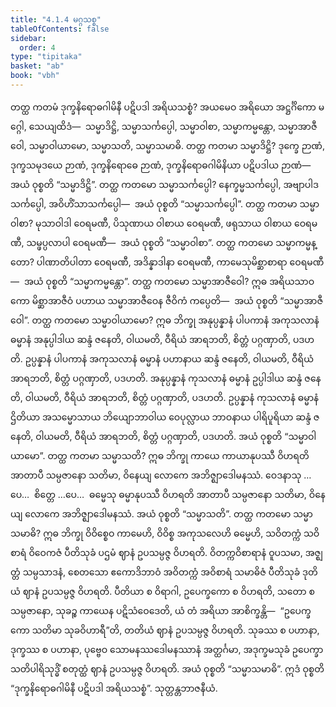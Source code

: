 ```yaml
---
title: "4.1.4 မဂ္ဂသစ္စ"
tableOfContents: false
sidebar:
  order: 4
type: "tipitaka"
basket: "ab"
book: "vbh"
---
```



<DynamicBreadcrumb />

<Division number="205" book="vbh">

<Paragraph number="756" book="vbh">
တတ္ထ ကတမံ ဒုက္ခနိရောဓဂါမိနီ ပဋိပဒါ အရိယသစ္စံ? အယမေဝ အရိယော အဋ္ဌင်္ဂိကော မဂ္ဂေါ, သေယျထိဒံ—  သမ္မာဒိဋ္ဌိ, သမ္မာသင်္ကပ္ပေါ, သမ္မာဝါစာ, သမ္မာကမ္မန္တော, သမ္မာအာဇီဝေါ, သမ္မာဝါယာမော, သမ္မာသတိ, သမ္မာသမာဓိ.
</Paragraph>

<Paragraph number="757" book="vbh">
တတ္ထ ကတမာ သမ္မာဒိဋ္ဌိ? ဒုက္ခေ ဉာဏံ, ဒုက္ခသမုဒယေ ဉာဏံ, ဒုက္ခနိရောဓေ ဉာဏံ, ဒုက္ခနိရောဓဂါမိနိယာ ပဋိပဒါယ ဉာဏံ—  အယံ ဝုစ္စတိ “သမ္မာဒိဋ္ဌိ”.
</Paragraph>

<Paragraph number="758" book="vbh">
တတ္ထ ကတမော သမ္မာသင်္ကပ္ပေါ? နေက္ခမ္မသင်္ကပ္ပေါ, အဗျာပါဒသင်္ကပ္ပေါ, အဝိဟိံသာသင်္ကပ္ပေါ—  အယံ ဝုစ္စတိ “သမ္မာသင်္ကပ္ပေါ”.
</Paragraph>

<Paragraph number="759" book="vbh">
တတ္ထ ကတမာ သမ္မာဝါစာ? မုသာဝါဒါ ဝေရမဏီ, ပိသုဏာယ ဝါစာယ ဝေရမဏီ, ဖရုသာယ ဝါစာယ ဝေရမဏီ, သမ္ဖပ္ပလာပါ ဝေရမဏီ—  အယံ ဝုစ္စတိ “သမ္မာဝါစာ”.
</Paragraph>

<Paragraph number="760" book="vbh">
တတ္ထ ကတမော သမ္မာကမ္မန္တော? ပါဏာတိပါတာ ဝေရမဏီ, အဒိန္နာဒါနာ ဝေရမဏီ, ကာမေသုမိစ္ဆာစာရာ ဝေရမဏီ—  အယံ ဝုစ္စတိ “သမ္မာကမ္မန္တော”.
</Paragraph>

<Paragraph number="761" book="vbh">
တတ္ထ ကတမော သမ္မာအာဇီဝေါ? ဣဓ အရိယသာဝကော မိစ္ဆာအာဇီဝံ ပဟာယ သမ္မာအာဇီဝေန ဇီဝိကံ ကပ္ပေတိ—  အယံ ဝုစ္စတိ “သမ္မာအာဇီဝေါ”.
</Paragraph>

<Paragraph number="762" book="vbh">
တတ္ထ ကတမော သမ္မာဝါယာမော? ဣဓ ဘိက္ခု အနုပ္ပန္နာနံ ပါပကာနံ အကုသလာနံ ဓမ္မာနံ အနုပ္ပါဒါယ ဆန္ဒံ ဇနေတိ, ဝါယမတိ, ဝီရိယံ အာရဘတိ, စိတ္တံ ပဂ္ဂဏှာတိ, ပဒဟတိ. ဥပ္ပန္နာနံ ပါပကာနံ အကုသလာနံ ဓမ္မာနံ ပဟာနာယ ဆန္ဒံ ဇနေတိ, ဝါယမတိ, ဝီရိယံ အာရဘတိ, စိတ္တံ ပဂ္ဂဏှာတိ, ပဒဟတိ. အနုပ္ပန္နာနံ ကုသလာနံ ဓမ္မာနံ ဥပ္ပါဒါယ ဆန္ဒံ ဇနေတိ, ဝါယမတိ, ဝီရိယံ အာရဘတိ, စိတ္တံ ပဂ္ဂဏှာတိ, ပဒဟတိ. ဥပ္ပန္နာနံ ကုသလာနံ ဓမ္မာနံ ဌိတိယာ အသမ္မောသာယ ဘိယျောဘာဝါယ ဝေပုလ္လာယ ဘာဝနာယ ပါရိပူရိယာ ဆန္ဒံ ဇနေတိ, ဝါယမတိ, ဝီရိယံ အာရဘတိ, စိတ္တံ ပဂ္ဂဏှာတိ, ပဒဟတိ. အယံ ဝုစ္စတိ “သမ္မာဝါယာမော”.
</Paragraph>

<Paragraph number="763" book="vbh">
တတ္ထ ကတမာ သမ္မာသတိ? ဣဓ ဘိက္ခု ကာယေ ကာယာနုပဿီ ဝိဟရတိ အာတာပီ သမ္ပဇာနော သတိမာ, ဝိနေယျ လောကေ အဘိဇ္ဈာဒေါမနဿံ. ဝေဒနာသု …ပေ…  စိတ္တေ …ပေ…  ဓမ္မေသု ဓမ္မာနုပဿီ ဝိဟရတိ အာတာပီ သမ္ပဇာနော သတိမာ, ဝိနေယျ လောကေ အဘိဇ္ဈာဒေါမနဿံ. အယံ ဝုစ္စတိ “သမ္မာသတိ”.
</Paragraph>

<Paragraph number="764" book="vbh">
တတ္ထ ကတမော သမ္မာသမာဓိ? ဣဓ ဘိက္ခု ဝိဝိစ္စေဝ ကာမေဟိ, ဝိဝိစ္စ အကုသလေဟိ ဓမ္မေဟိ, သဝိတက္ကံ သဝိစာရံ ဝိဝေကဇံ ပီတိသုခံ ပဌမံ ဈာနံ ဥပသမ္ပဇ္ဇ ဝိဟရတိ. ဝိတက္ကဝိစာရာနံ ဝူပသမာ, အဇ္ဈတ္တံ သမ္ပသာဒနံ, စေတသော ဧကောဒိဘာဝံ အဝိတက္ကံ အဝိစာရံ သမာဓိဇံ ပီတိသုခံ ဒုတိယံ ဈာနံ ဥပသမ္ပဇ္ဇ ဝိဟရတိ. ပီတိယာ စ ဝိရာဂါ, ဥပေက္ခကော စ ဝိဟရတိ, သတော စ သမ္ပဇာနော, သုခဉ္စ ကာယေန ပဋိသံဝေဒေတိ, ယံ တံ အရိယာ အာစိက္ခန္တိ—  “ဥပေက္ခကော သတိမာ သုခဝိဟာရီ”တိ, တတိယံ ဈာနံ ဥပသမ္ပဇ္ဇ ဝိဟရတိ. သုခဿ စ ပဟာနာ, ဒုက္ခဿ စ ပဟာနာ, ပုဗ္ဗေဝ သောမနဿဒေါမနဿာနံ အတ္ထင်္ဂမာ, အဒုက္ခမသုခံ ဥပေက္ခာသတိပါရိသုဒ္ဓိံ စတုတ္ထံ ဈာနံ ဥပသမ္ပဇ္ဇ ဝိဟရတိ. အယံ ဝုစ္စတိ “သမ္မာသမာဓိ”.
</Paragraph>

<Paragraph number="765" book="vbh">
ဣဒံ ဝုစ္စတိ “ဒုက္ခနိရောဓဂါမိနီ ပဋိပဒါ အရိယသစ္စံ”.

</Paragraph>
</Division>

<Paragraph number="766" type="center" book="vbh">
သုတ္တန္တဘာဇနီယံ.
</Paragraph>